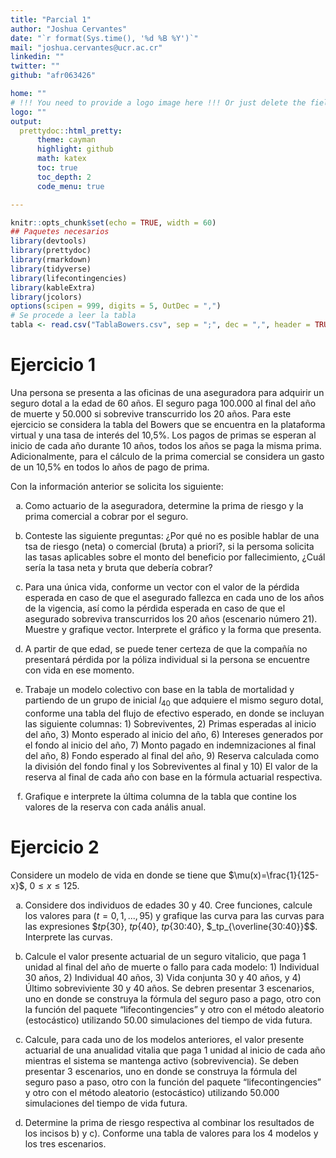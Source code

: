 ```yaml
---
title: "Parcial 1"
author: "Joshua Cervantes"
date: "`r format(Sys.time(), '%d %B %Y')`"
mail: "joshua.cervantes@ucr.ac.cr"
linkedin: ""
twitter: ""
github: "afr063426"

home: ""
# !!! You need to provide a logo image here !!! Or just delete the field for no logo
logo: ""
output:
  prettydoc::html_pretty:
      theme: cayman
      highlight: github
      math: katex
      toc: true
      toc_depth: 2
      code_menu: true

---
```



```r
knitr::opts_chunk$set(echo = TRUE, width = 60)
## Paquetes necesarios
library(devtools)
library(prettydoc)
library(rmarkdown)
library(tidyverse)
library(lifecontingencies)
library(kableExtra)
library(jcolors)
options(scipen = 999, digits = 5, OutDec = ",")
# Se procede a leer la tabla
tabla <- read.csv("TablaBowers.csv", sep = ";", dec = ",", header = TRUE, stringsAsFactors = FALSE)
```



# Ejercicio 1
Una persona se presenta a las oficinas de una aseguradora para adquirir un seguro dotal a la edad de 60 años. El seguro paga 100.000 al final del año de muerte y 50.000 si sobrevive transcurrido los 20 años. Para este ejercicio se considera la tabla del Bowers que se encuentra en la plataforma virtual y una tasa de interés del 10,5%. Los pagos de primas se esperan al inicio de cada año durante 10 años, todos los años se paga la misma prima. Adicionalmente, para el cálculo de la prima comercial se considera un gasto de un 10,5% en todos lo años de pago de prima. 

Con la información anterior se solicita los siguiente:

a. Como actuario de la aseguradora, determine la prima de riesgo y la prima comercial a cobrar por el seguro.

b. Conteste las siguiente preguntas: ¿Por qué no es posible hablar de una tsa de riesgo (neta) o comercial (bruta) a priori?, si la persoma solicita las tasas aplicables sobre el monto del beneficio por fallecimiento, ¿Cuál sería la tasa neta y bruta que debería cobrar?

c. Para una única vida, conforme un vector con el valor de la pérdida esperada en caso de que el asegurado fallezca en cada uno de los años de la vigencia, así como la pérdida esperada en caso de que el asegurado sobreviva transcurridos los 20 años (escenario número 21). Muestre y grafique vector. Interprete el gráfico y la forma que presenta. 

d. A partir de que edad, se puede tener certeza de que la compañía no presentará pérdida por la póliza individual si la persona se encuentre con vida en ese momento.

e. Trabaje un modelo colectivo con base en la tabla de mortalidad y partiendo de un grupo de inicial $l_{40}$ que adquiere el mismo seguro dotal, conforme una tabla del flujo de efectivo esperado, en donde se incluyan las siguiente columnas: 1) Sobreviventes, 2) Primas esperadas al inicio del año, 3) Monto esperado al inicio del año, 6) Intereses generados por el fondo al inicio del año, 7) Monto pagado en indemnizaciones al final del año, 8) Fondo esperado al final del año, 9) Reserva calculada como la división del fondo final y los Sobreviventes al final y 10) El valor de la reserva al final de cada año con base en la fórmula actuarial respectiva.

f. Grafique e interprete la última columna de la tabla que contine los valores de la reserva con cada anális anual.

# Ejercicio 2
Considere un modelo de vida en donde se tiene que $\mu(x)=\frac{1}{125-x}$, $0\leq x \leq 125$.

a. Considere dos individuos de edades 30 y 40. Cree funciones, calcule los valores para $(t = 0,1,...,95)$ y grafique las curva para las curvas para las expresiones $_tp_{30}, _tp_{40}, _tp_{30:40}, $_tp_{\overline{30:40}}$$. Interprete las curvas. 

b. Calcule el valor presente actuarial de un seguro vitalicio, que paga 1 unidad al final del año de muerte o fallo para cada modelo: 1) Individual 30 años, 2) Individual 40 años, 3) Vida conjunta 30 y 40 años, y 4) Último sobreviviente 30 y 40 años. Se debren presentar 3 escenarios, uno en donde se construya la fórmula del seguro paso a pago, otro con la función del paquete "lifecontingencies" y otro con el método aleatorio (estocástico) utilizando 50.00 simulaciones del tiempo de vida futura.

c. Calcule, para cada uno de los modelos anteriores, el valor presente actuarial de una anualidad vitalia que paga 1 unidad al inicio de cada año mientras el sistema se mantenga activo (sobrevivencia). Se deben presentar 3 escenarios, uno en donde se construya la fórmula del seguro paso a paso, otro con la función del paquete "lifecontingencies" y otro con el método aleatorio (estocástico) utilizando 50.000 simulaciones del tiempo de vida futura. 

d. Determine la prima de riesgo respectiva al combinar los resultados de los incisos b) y c). Conforme una tabla de valores para los 4 modelos y los tres escenarios. 